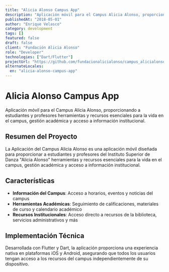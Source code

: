 ```yaml
---
title: "Alicia Alonso Campus App"
description: "Aplicación móvil para el Campus Alicia Alonso, proporcionando a estudiantes y profesores herramientas y recursos esenciales para la vida en el campus, gestión académica y acceso a información institucional."
publishedAt: "2018-05-01"
author: "Enrique Velasco"
category: development
tags: []
featured: false
draft: false
client: "Fundación Alicia Alonso"
role: "Developer"
technologies: ["Dart/Flutter"]
projectUrl: "https://github.com/fundacionalicialonso/campus_alicialonso_app"
alternateLocales:
  en: "alicia-alonso-campus-app"
---
```


# Alicia Alonso Campus App

Aplicación móvil para el Campus Alicia Alonso, proporcionando a estudiantes y profesores herramientas y recursos esenciales para la vida en el campus, gestión académica y acceso a información institucional.

## Resumen del Proyecto

La Aplicación del Campus Alicia Alonso es una aplicación móvil diseñada para proporcionar a estudiantes y profesores del Instituto Superior de Danza "Alicia Alonso" herramientas y recursos esenciales para la vida en el campus, gestión académica y acceso a información institucional.

## Características

- **Información del Campus**: Acceso a horarios, eventos y noticias del campus
- **Herramientas Académicas**: Seguimiento de calificaciones, materiales de curso y calendario académico
- **Recursos Institucionales**: Acceso directo a recursos de la biblioteca, servicios administrativos y más

## Implementación Técnica

Desarrollada con Flutter y Dart, la aplicación proporciona una experiencia nativa en plataformas iOS y Android, asegurando que todos los usuarios tengan acceso a los recursos del campus independientemente de su dispositivo.
